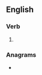 ==English==

===Verb===
{{head|en|verb form}}

# {{en-third-person singular of|lather}}

===Anagrams===
* {{anagrams|en|Hartels|Hartles|Stahler|halster|halters|harslet|slather|thalers}}